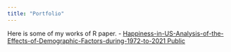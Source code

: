 ```yaml
---
title: "Portfolio"
---
```


Here is some of my works of R paper. 
- [ Happiness-in-US-Analysis-of-the-Effects-of-Demographic-Factors-during-1972-to-2021
Public](https://github.com/JunweiZhang130/Happiness-in-US-Analysis-of-the-Effects-of-Demographic-Factors-during-1972-to-2021.git)